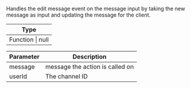 Handles the edit message event on the message input by taking the new message as input and updating the message for the client.

| Type             |
| ---------------- |
| Function \| null |

| Parameter | Description                     |
| --------- | ------------------------------- |
| message   | message the action is called on |
| userId    | The channel ID                  |
